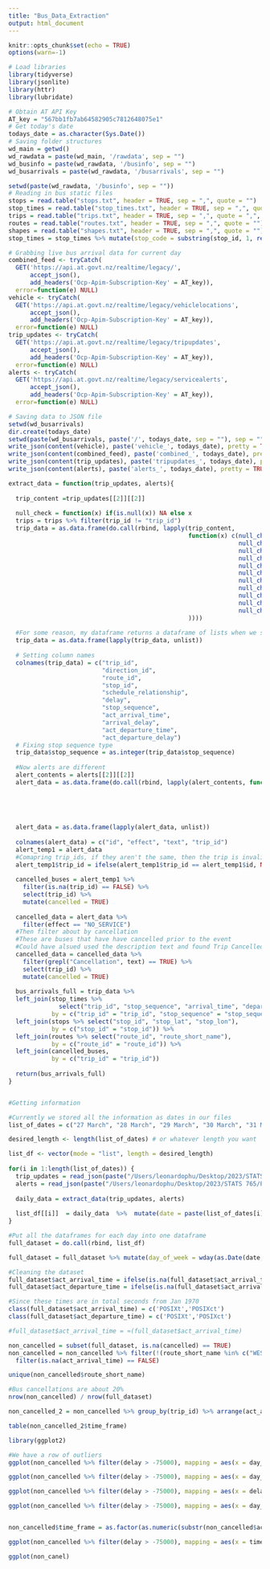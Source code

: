 ```yaml
---
title: "Bus_Data_Extraction"
output: html_document
---
```


```r
knitr::opts_chunk$set(echo = TRUE)
options(warn=-1)
```

```r
# Load libraries
library(tidyverse)
library(jsonlite)
library(httr)
library(lubridate)
```

```r
# Obtain AT API Key
AT_key = "567bb1fb7ab64582905c7812648075e1"
# Get today's date
todays_date = as.character(Sys.Date())
# Saving folder structures
wd_main = getwd()
wd_rawdata = paste(wd_main, '/rawdata', sep = "")
wd_businfo = paste(wd_rawdata, '/businfo', sep = "")
wd_busarrivals = paste(wd_rawdata, '/busarrivals', sep = "")
```

```r
setwd(paste(wd_rawdata, '/businfo', sep = ""))
# Reading in bus static files 
stops = read.table("stops.txt", header = TRUE, sep = ",", quote = "")
stop_times = read.table("stop_times.txt", header = TRUE, sep = ",", quote = "")
trips = read.table("trips.txt", header = TRUE, sep = ",", quote = ",", fill = TRUE)
routes = read.table("routes.txt", header = TRUE, sep = ",", quote = "")
shapes = read.table("shapes.txt", header = TRUE, sep = ",", quote = "")
stop_times = stop_times %>% mutate(stop_code = substring(stop_id, 1, regexpr("-", stop_id)[1] - 1))
```

```r
# Grabbing live bus arrival data for current day
combined_feed <- tryCatch(
  GET('https://api.at.govt.nz/realtime/legacy/',
      accept_json(),
      add_headers('Ocp-Apim-Subscription-Key' = AT_key)),
  error=function(e) NULL)
vehicle <- tryCatch(
  GET('https://api.at.govt.nz/realtime/legacy/vehiclelocations',
      accept_json(),
      add_headers('Ocp-Apim-Subscription-Key' = AT_key)),
  error=function(e) NULL)
trip_updates <- tryCatch(
  GET('https://api.at.govt.nz/realtime/legacy/tripupdates',
      accept_json(),
      add_headers('Ocp-Apim-Subscription-Key' = AT_key)),
  error=function(e) NULL)
alerts <- tryCatch(
  GET('https://api.at.govt.nz/realtime/legacy/servicealerts',
      accept_json(),
      add_headers('Ocp-Apim-Subscription-Key' = AT_key)),
  error=function(e) NULL)
```


```r
# Saving data to JSON file
setwd(wd_busarrivals)
dir.create(todays_date)
setwd(paste(wd_busarrivals, paste('/', todays_date, sep = ""), sep = ""))
write_json(content(vehicle), paste('vehicle_', todays_date), pretty = TRUE)
write_json(content(combined_feed), paste('combined_', todays_date), pretty = TRUE)
write_json(content(trip_updates), paste('tripupdates_', todays_date), pretty = TRUE)
write_json(content(alerts), paste('alerts_', todays_date), pretty = TRUE)
```


```r
extract_data = function(trip_updates, alerts){
  
  trip_content =trip_updates[[2]][[2]]
  
  null_check = function(x) if(is.null(x)) NA else x
  trips = trips %>% filter(trip_id != "trip_id")
  trip_data = as.data.frame(do.call(rbind, lapply(trip_content, 
                                                  function(x) c(null_check(x$trip_update$trip$trip_id[[1]][1]),
                                                                null_check(x$trip_update$trip$direction_id),
                                                                null_check(x$trip_update$trip$route_id),
                                                                null_check(x$trip_update$stop_time_update$stop_id),
                                                                null_check(x$trip_update$trip$schedule_relationship),
                                                                null_check(x$trip_update$delay), 
                                                                null_check(x$trip_update$stop_time_update$stop_sequence),
                                                                null_check(x$trip_update$stop_time_update$arrival$time),
                                                                null_check(x$trip_update$stop_time_update$arrival$delay),
                                                                null_check(x$trip_update$stop_time_update$departure$time),
                                                                null_check(x$trip_update$stop_time_update$departure$delay)
                                                  ))))
  
  #For some reason, my dataframe returns a dataframe of lists when we store it as JSON instead of reading directly from the website, code to sort this issue
  trip_data = as.data.frame(lapply(trip_data, unlist))
  
  # Setting column names
  colnames(trip_data) = c("trip_id", 
                          "direction_id", 
                          "route_id", 
                          "stop_id", 
                          "schedule_relationship", 
                          "delay", 
                          "stop_sequence", 
                          "act_arrival_time", 
                          "arrival_delay", 
                          "act_departure_time", 
                          "act_departure_delay")
  # Fixing stop sequence type
  trip_data$stop_sequence = as.integer(trip_data$stop_sequence)
  
  #Now alerts are different 
  alert_contents = alerts[[2]][[2]]
  alert_data = as.data.frame(do.call(rbind, lapply(alert_contents, function(x) c(null_check(x$id), 
                                                                                           null_check(x$alert$effect), 
                                                                                           null_check(x$alert$header_text$translation[[1]]$text), 
                                                                                           null_check(x$alert$informed_entity[[1]]$trip$trip_id)))))
  
  
  alert_data = as.data.frame(lapply(alert_data, unlist))
  
  colnames(alert_data) = c("id", "effect", "text", "trip_id")
  alert_temp1 = alert_data
  #Comapring trip_ids, if they aren't the same, then the trip is invalid. 
  alert_temp1$trip_id = ifelse(alert_temp1$trip_id == alert_temp1$id, NA, alert_temp1$trip_id)
  
  cancelled_buses = alert_temp1 %>% 
    filter(is.na(trip_id) == FALSE) %>% 
    select(trip_id) %>% 
    mutate(cancelled = TRUE)
  
  cancelled_data = alert_data %>% 
    filter(effect == "NO_SERVICE")
  #Then filter about by cancellation 
  #These are buses that have have cancelled prior to the event
  #Could have alsued used the description text and found Trip Cancelled
  cancelled_data = cancelled_data %>% 
    filter(grepl("Cancellation", text) == TRUE) %>% 
    select(trip_id) %>% 
    mutate(cancelled = TRUE)
  
  bus_arrivals_full = trip_data %>% 
  left_join(stop_times %>% 
              select("trip_id", "stop_sequence", "arrival_time", "departure_time"), 
            by = c("trip_id" = "trip_id", "stop_sequence" = "stop_sequence")) %>%
  left_join(stops %>% select("stop_id", "stop_lat", "stop_lon"), 
            by = c("stop_id" = "stop_id")) %>%
  left_join(routes %>% select("route_id", "route_short_name"), 
            by = c("route_id" = "route_id")) %>% 
  left_join(cancelled_buses, 
            by = c("trip_id" = "trip_id"))
  
  return(bus_arrivals_full)
}



```

```r
#Getting information

#Currently we stored all the information as dates in our files 
list_of_dates = c("27 March", "28 March", "29 March", "30 March", "31 March", "1 April", "2 April")

desired_length <- length(list_of_dates) # or whatever length you want

list_df <- vector(mode = "list", length = desired_length)
                  
for(i in 1:length(list_of_dates)) {
  trip_updates = read_json(paste("/Users/leonardophu/Desktop/2023/STATS 765/PROJECT/Temporary /", list_of_dates[i],"/Trip_Updates_", gsub(" ", "", list_of_dates[i]), ".json", sep = ""))
  alerts = read_json(paste("/Users/leonardophu/Desktop/2023/STATS 765/PROJECT/Temporary /", list_of_dates[i],"/Alert_Service_", gsub(" ", "", list_of_dates[i]), ".json", sep = ""))
  
  daily_data = extract_data(trip_updates, alerts)
  
  list_df[[i]]  = daily_data  %>%  mutate(date = paste(list_of_dates[i], "2023", sep = " "))
} 

#Put all the dataframes for each day into one dataframe
full_dataset = do.call(rbind, list_df)

full_dataset = full_dataset %>% mutate(day_of_week = wday(as.Date(date, format = "%d %B %Y"), label = TRUE))
```

```r
#Cleaning the dataset
full_dataset$act_arrival_time = ifelse(is.na(full_dataset$act_arrival_time) == TRUE & is.na(full_dataset$act_departure_time) == FALSE, full_dataset$act_departure_time, full_dataset$act_arrival_time)
full_dataset$act_departure_time = ifelse(is.na(full_dataset$act_arrival_time) == FALSE & is.na(full_dataset$act_departure_time) == TRUE,  full_dataset$act_arrival_time, full_dataset$act_departure_time)

#Since these times are in total seconds from Jan 1970
class(full_dataset$act_arrival_time) = c('POSIXt','POSIXct')
class(full_dataset$act_departure_time) = c('POSIXt','POSIXct')

#full_dataset$act_arrival_time = ≈(full_dataset$act_arrival_time)
```

```r
non_cancelled = subset(full_dataset, is.na(cancelled) == TRUE)
non_cancelled = non_cancelled %>% filter(!(route_short_name %in% c("WEST", "NORTH","SOUTH", "EAST"))) %>%
  filter(is.na(act_arrival_time) == FALSE)

unique(non_cancelled$route_short_name)

#Bus cancellations are about 20%
nrow(non_cancelled) / nrow(full_dataset)

non_cancelled_2 = non_cancelled %>% group_by(trip_id) %>% arrange(act_arrival_time) %>%  mutate(previous_delay = lag(delay))

table(non_cancelled_2$time_frame)

```

```r
library(ggplot2)

#We have a row of outliers
ggplot(non_cancelled %>% filter(delay > -75000), mapping = aes(x = day_of_week, y = delay)) + geom_boxplot()

ggplot(non_cancelled %>% filter(delay > -75000), mapping = aes(x = day_of_week, y = delay)) + geom_boxplot()

ggplot(non_cancelled %>% filter(delay > -75000), mapping = aes(x = delay)) + geom_density() + facet_wrap(~day_of_week)

ggplot(non_cancelled %>% filter(delay > -75000), mapping = aes(x = day_of_week, y = delay)) + geom_boxplot()


non_cancelled$time_frame = as.factor(as.numeric(substr(non_cancelled$act_arrival_time, 12, 13)))

ggplot(non_cancelled %>% filter(delay > -75000), mapping = aes(x = time_frame, y = delay)) + geom_boxplot()

ggplot(non_canel)
```


















